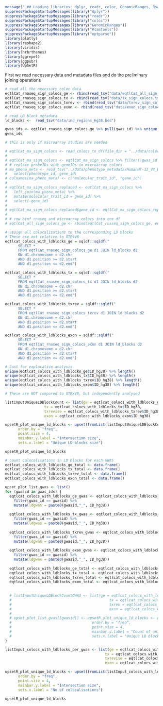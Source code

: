 
```r
message(" ## Loading libraries: dplyr, readr, coloc, GenomicRanges, Rsamtools, optparse")
suppressPackageStartupMessages(library("dplyr"))
suppressPackageStartupMessages(library("readr"))
suppressPackageStartupMessages(library("coloc"))
suppressPackageStartupMessages(library("GenomicRanges"))
suppressPackageStartupMessages(library("Rsamtools"))
suppressPackageStartupMessages(library("optparse"))
library(plotly)
library(reshape2)
library(viridis)
library(hrbrthemes)
library(ggrepel)
library(ggpubr)
library(UpSetR)
```

First we read necessary data and metadata files and do the preliminary joining operations
```r
# read all the necessary coloc data
eqtlCat_rnaseq_sign_colocs_ge <- rbind(read_tsv("data/eqtlCat_all_sign_colocs.tsv.gz"), read_tsv("data/GTExV8_sign_colocs.tsv.gz"))
eqtlCat_rnaseq_sign_colocs_tx <- rbind(read_tsv("data/tx_sign_colocs.tsv.gz"), read_tsv("data/GTExV8_sign_colocs_tx.tsv.gz"))
eqtlCat_rnaseq_sign_colocs_txrev <- rbind(read_tsv("data/txrev_sign_colocs.tsv.gz"), read_tsv("data/GTExV8_sign_colocs_txrev.tsv.gz"))
eqtlCat_rnaseq_sign_colocs_exon <- rbind(read_tsv("data/exon_sign_colocs.tsv.gz"), read_tsv("data/GTExV8_sign_colocs_exon.tsv.gz"))

# read LD block metadata
ld_blocks <-  read_tsv("data/ind_regions_Hg38.bed")

gwas_ids <- eqtlCat_rnaseq_sign_colocs_ge %>% pull(gwas_id) %>% unique()
gwas_ids
```

```r
# this is only if microarray studies are needed

# eqtlCat_ma_sign_colocs <- read_colocs_to_df(file_dir = "../data/coloc_results/results_coloc_eQTLCatR3_microarray_15Sept2020/", PP.H4.abf>=0.8)
# 
# eqtlCat_ma_sign_colocs <- eqtlCat_ma_sign_colocs %>% filter(!gwas_id %in% c("RA-ieu-a-833", "HPT-ukb-a-531")) 
# # replace probeIDs with geneIDs in microarray colocs
# ma_pheno_meta <- read_tsv("../data/phenotype_metadata/HumanHT-12_V4_Ensembl_96_phenotype_metadata.tsv.gz") %>%
#   select(phenotype_id, gene_id)
# colnames(ma_pheno_meta) <- c("molecular_trait_id", "gene_id")
# 
# eqtlCat_ma_sign_colocs_replaced <- eqtlCat_ma_sign_colocs %>%
#   left_join(ma_pheno_meta) %>%
#   mutate(molecular_trait_id = gene_id) %>%
#   select(-gene_id)
# 
# eqtlCat_ma_sign_colocs_replaced$gene_id <- eqtlCat_ma_sign_colocs_replaced$molecular_trait_id
# 
# # row binf rnaseq and microarray colocs into one df
# eqtlCat_all_sign_colocs_ge <- rbind(eqtlCat_rnaseq_sign_colocs_ge, eqtlCat_ma_sign_colocs_replaced)


```


```r
# assign all colocalisations to the corresponding LD blocks
# These are not relative to GTExV8
eqtlcat_colocs_with_ldblocks_ge = sqldf::sqldf("
      SELECT *
      FROM eqtlCat_rnaseq_sign_colocs_ge d1 JOIN ld_blocks d2
      ON d1.chromosome = d2.chr
      AND d1.position >= d2.start
      AND d1.position <= d2.end")

eqtlcat_colocs_with_ldblocks_tx = sqldf::sqldf("
      SELECT *
      FROM eqtlCat_rnaseq_sign_colocs_tx d1 JOIN ld_blocks d2
      ON d1.chromosome = d2.chr
      AND d1.position >= d2.start
      AND d1.position <= d2.end")

eqtlcat_colocs_with_ldblocks_txrev = sqldf::sqldf("
      SELECT *
      FROM eqtlCat_rnaseq_sign_colocs_txrev d1 JOIN ld_blocks d2
      ON d1.chromosome = d2.chr
      AND d1.position >= d2.start
      AND d1.position <= d2.end")

eqtlcat_colocs_with_ldblocks_exon = sqldf::sqldf("
      SELECT *
      FROM eqtlCat_rnaseq_sign_colocs_exon d1 JOIN ld_blocks d2
      ON d1.chromosome = d2.chr
      AND d1.position >= d2.start
      AND d1.position <= d2.end")
```

```r
# Just for explorative analysis
unique(eqtlcat_colocs_with_ldblocks_ge$ID_hg38) %>% length() 
unique(eqtlcat_colocs_with_ldblocks_tx$ID_hg38) %>% length() 
unique(eqtlcat_colocs_with_ldblocks_txrev$ID_hg38) %>% length() 
unique(eqtlcat_colocs_with_ldblocks_exon$ID_hg38) %>% length() 
```

```r
# These are NOT compared to GTExV8, but independently analysed

listInputUniqueLDBlockCount <- list(ge = eqtlcat_colocs_with_ldblocks_ge$ID_hg38, 
                  tx = eqtlcat_colocs_with_ldblocks_tx$ID_hg38, 
                  txrevise = eqtlcat_colocs_with_ldblocks_txrev$ID_hg38,
                  exon = eqtlcat_colocs_with_ldblocks_exon$ID_hg38)

upsetR_plot_unique_ld_blocks <- upset(fromList(listInputUniqueLDBlockCount), 
      order.by = "freq", 
      point.size = 4, 
      mainbar.y.label = "Intersection size",
      sets.x.label = "Unique LD blocks size")

upsetR_plot_unique_ld_blocks
```
```r
# count colocalisations in LD blocks for each GWAS 
eqtlcat_colocs_with_ldblocks_ge_total <- data.frame()
eqtlcat_colocs_with_ldblocks_tx_total <- data.frame()
eqtlcat_colocs_with_ldblocks_txrev_total <- data.frame()
eqtlcat_colocs_with_ldblocks_exon_total <- data.frame()

upset_plot_list_gwas <- list()
for (gwasid in gwas_ids) {
  eqtlcat_colocs_with_ldblocks_ge_gwas <- eqtlcat_colocs_with_ldblocks_ge %>% 
    filter(gwas_id == gwasid) %>% 
    mutate(ldgwas = paste0(gwasid,"_", ID_hg38))
  
  eqtlcat_colocs_with_ldblocks_tx_gwas <- eqtlcat_colocs_with_ldblocks_tx %>% 
    filter(gwas_id == gwasid) %>% 
    mutate(ldgwas = paste0(gwasid,"_", ID_hg38))
  
  eqtlcat_colocs_with_ldblocks_txrev_gwas <- eqtlcat_colocs_with_ldblocks_txrev %>% 
    filter(gwas_id == gwasid) %>% 
    mutate(ldgwas = paste0(gwasid,"_", ID_hg38))
  
  eqtlcat_colocs_with_ldblocks_exon_gwas <- eqtlcat_colocs_with_ldblocks_exon %>% 
    filter(gwas_id == gwasid) %>% 
    mutate(ldgwas = paste0(gwasid,"_", ID_hg38))
  
  eqtlcat_colocs_with_ldblocks_ge_total <- eqtlcat_colocs_with_ldblocks_ge_total %>% rbind(eqtlcat_colocs_with_ldblocks_ge_gwas)
  eqtlcat_colocs_with_ldblocks_tx_total <- eqtlcat_colocs_with_ldblocks_tx_total %>% rbind(eqtlcat_colocs_with_ldblocks_tx_gwas)
  eqtlcat_colocs_with_ldblocks_txrev_total <- eqtlcat_colocs_with_ldblocks_txrev_total %>% rbind(eqtlcat_colocs_with_ldblocks_txrev_gwas)
  eqtlcat_colocs_with_ldblocks_exon_total <- eqtlcat_colocs_with_ldblocks_exon_total %>% rbind(eqtlcat_colocs_with_ldblocks_exon_gwas)
  
  
  # listInputUniqueLDBlockCountGWAS <- list(ge = eqtlcat_colocs_with_ldblocks_ge_gwas$ldgwas,
  #                                             tx = eqtlcat_colocs_with_ldblocks_tx_gwas$ldgwas,
  #                                             txrev = eqtlcat_colocs_with_ldblocks_txrev_gwas$ldgwas,
  #                                             exon = eqtlcat_colocs_with_ldblocks_exon_gwas$ldgwas)
  # 
  # upset_plot_list_gwas[[gwasid]] <- upsetR_plot_unique_ld_blocks <- upset(fromList(listInputUniqueLDBlockCountGWAS), 
  #                                     order.by = "freq", 
  #                                     point.size = 4, 
  #                                     mainbar.y.label = "Count of unique LD blocks\n(Total count across GWASs)",
  #                                     sets.x.label = "Unique LD blocks count\n(Total count across GWASs)")
}

listInput_colocs_with_ldblocks_per_gwas <- list(ge = eqtlcat_colocs_with_ldblocks_ge_total$ldgwas,
                                              tx = eqtlcat_colocs_with_ldblocks_tx_total$ldgwas,
                                              txrevise = eqtlcat_colocs_with_ldblocks_txrev_total$ldgwas,
                                              exon = eqtlcat_colocs_with_ldblocks_exon_total$ldgwas)

upsetR_plot_unique_ld_blocks <- upset(fromList(listInput_colocs_with_ldblocks_per_gwas), 
      order.by = "freq", 
      point.size = 4, 
      mainbar.y.label = "Intersection size",
      sets.x.label = "No of colocalisations")

upsetR_plot_unique_ld_blocks
```









